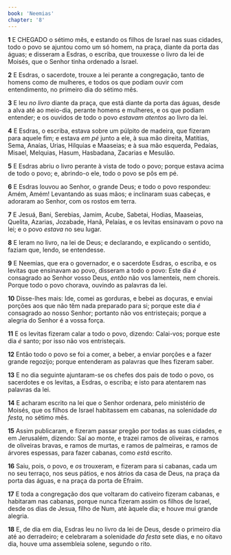 ```yaml
---
book: 'Neemias'
chapter: '8'
---
```


**1** E CHEGADO o sétimo mês, e estando os filhos de Israel nas suas cidades, todo o povo se ajuntou como um só homem, na praça, diante da porta das águas; e disseram a Esdras, o escriba, que trouxesse o livro da lei de Moisés, que o Senhor tinha ordenado a Israel.

**2** E Esdras, o sacerdote, trouxe a lei perante a congregação, tanto de homens como de mulheres, e todos os que podiam ouvir com entendimento, no primeiro dia do sétimo mês.

**3** E leu _no livro_ diante da praça, que está diante da porta das águas, desde a alva até ao meio-dia, perante homens e mulheres, e os que podiam entender; e os ouvidos de todo o povo _estavam atentos_ ao livro da lei.

**4** E Esdras, o escriba, estava sobre um púlpito de madeira, que fizeram para aquele fim; e estava _em pé_ junto a ele, à sua mão direita, Matitias, Sema, Anaías, Urias, Hilquias e Maaseias; e à sua mão esquerda, Pedaías, Misael, Melquias, Hasum, Hasbadana, Zacarias e Mesulão.

**5** E Esdras abriu o livro perante à vista de todo o povo; porque estava acima de todo o povo; e, abrindo-o ele, todo o povo se pôs em pé.

**6** E Esdras louvou ao Senhor, o grande Deus; e todo o povo respondeu: Amém, Amém! Levantando as suas mãos; e inclinaram suas cabeças, e adoraram ao Senhor, com os rostos em terra.

**7** E Jesuá, Bani, Serebias, Jamim, Acube, Sabetai, Hodias, Maaseias, Quelita, Azarias, Jozabade, Hanã, Pelaías, e os levitas ensinavam o povo na lei; e o povo _estava_ no seu lugar.

**8** E leram no livro, na lei de Deus; e declarando, e explicando o sentido, faziam que, lendo, se entendesse.

**9** E Neemias, que era o governador, e o sacerdote Esdras, o escriba, e os levitas que ensinavam ao povo, disseram a todo o povo: Este dia _é_ consagrado ao Senhor vosso Deus, _então_ não vos lamenteis, nem choreis. Porque todo o povo chorava, ouvindo as palavras da lei.

**10** Disse-lhes mais: Ide, comei as gorduras, e bebei as doçuras, e enviai porções aos que não têm nada preparado para si; porque este dia _é_ consagrado ao nosso Senhor; portanto não vos entristeçais; porque a alegria do Senhor é a vossa força.

**11** E os levitas fizeram calar a todo o povo, dizendo: Calai-vos; porque este dia _é_ santo; por isso não vos entristeçais.

**12** Então todo o povo se foi a comer, a beber, a enviar porções e a fazer grande regozijo; porque entenderam as palavras que lhes fizeram saber.

**13** E no dia seguinte ajuntaram-se os chefes dos pais de todo o povo, os sacerdotes e os levitas, a Esdras, o escriba; e isto para atentarem nas palavras da lei.

**14** E acharam escrito na lei que o Senhor ordenara, pelo ministério de Moisés, que os filhos de Israel habitassem em cabanas, na solenidade _da festa,_ no sétimo mês.

**15** Assim publicaram, e fizeram passar pregão por todas as suas cidades, e em Jerusalém, dizendo: Saí ao monte, e trazei ramos de oliveiras, e ramos de oliveiras bravas, e ramos de murtas, e ramos de palmeiras, e ramos de árvores espessas, para fazer cabanas, como _está_ escrito.

**16** Saiu, pois, o povo, e _os_ trouxeram, e fizeram para si cabanas, cada um no seu terraço, nos seus pátios, e nos átrios da casa de Deus, na praça da porta das águas, e na praça da porta de Efraim.

**17** E toda a congregação dos que voltaram do cativeiro fizeram cabanas, e habitaram nas cabanas, porque nunca fizeram assim os filhos de Israel, desde os dias de Jesua, filho de Num, até àquele dia; e houve mui grande alegria.

**18** E, de dia em dia, Esdras leu no livro da lei de Deus, desde o primeiro dia até ao derradeiro; e celebraram a solenidade _da festa_ sete dias, e no oitavo dia, houve uma assembleia solene, segundo o rito.
